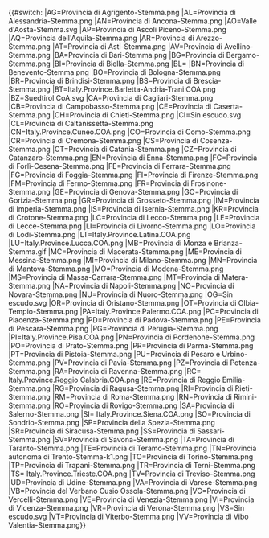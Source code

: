 {{#switch:{{{sigla|}}}
|AG=Provincia di Agrigento-Stemma.png
|AL=Provincia di Alessandria-Stemma.png
|AN=Provincia di Ancona-Stemma.png
|AO=Valle d'Aosta-Stemma.svg
|AP=Provincia di Ascoli Piceno-Stemma.png
|AQ=Provincia dell'Aquila-Stemma.png
|AR=Provincia di Arezzo-Stemma.png
|AT=Provincia di Asti-Stemma.png
|AV=Provincia di Avellino-Stemma.png
|BA=Provincia di Bari-Stemma.png
|BG=Provincia di Bergamo-Stemma.png
|BI=Provincia di Biella-Stemma.png
|BL=
|BN=Provincia di Benevento-Stemma.png
|BO=Provincia di Bologna-Stemma.png
|BR=Provincia di Brindisi-Stemma.png
|BS=Provincia di Brescia-Stemma.png
|BT=Italy.Province.Barletta-Andria-Trani.COA.png
|BZ=Suedtirol CoA.svg
|CA=Provincia di Cagliari-Stemma.png
|CB=Provincia di Campobasso-Stemma.png
|CE=Provincia di Caserta-Stemma.png
|CH=Provincia di Chieti-Stemma.png
|CI=Sin escudo.svg
|CL=Provincia di Caltanissetta-Stemma.png
|CN=Italy.Province.Cuneo.COA.png
|CO=Provincia di Como-Stemma.png
|CR=Provincia di Cremona-Stemma.png
|CS=Provincia di Cosenza-Stemma.png
|CT=Provincia di Catania-Stemma.png
|CZ=Provincia di Catanzaro-Stemma.png
|EN=Provincia di Enna-Stemma.png
|FC=Provincia di Forlì-Cesena-Stemma.png
|FE=Provincia di Ferrara-Stemma.png
|FG=Provincia di Foggia-Stemma.png
|FI=Provincia di Firenze-Stemma.png
|FM=Provincia di Fermo-Stemma.png
|FR=Provincia di Frosinone-Stemma.png
|GE=Provincia di Genova-Stemma.png
|GO=Provincia di Gorizia-Stemma.png
|GR=Provincia di Grosseto-Stemma.png
|IM=Provincia di Imperia-Stemma.png
|IS=Provincia di Isernia-Stemma.png
|KR=Provincia di Crotone-Stemma.png
|LC=Provincia di Lecco-Stemma.png
|LE=Provincia di Lecce-Stemma.png
|LI=Provincia di Livorno-Stemma.png
|LO=Provincia di Lodi-Stemma.png
|LT=Italy.Province.Latina.COA.png
|LU=Italy.Province.Lucca.COA.png
|MB=Provincia di Monza e Brianza-Stemma.gif
|MC=Provincia di Macerata-Stemma.png
|ME=Provincia di Messina-Stemma.png
|MI=Provincia di Milano-Stemma.png
|MN=Provincia di Mantova-Stemma.png
|MO=Provincia di Modena-Stemma.png
|MS=Provincia di Massa-Carrara-Stemma.png
|MT=Provincia di Matera-Stemma.png
|NA=Provincia di Napoli-Stemma.png
|NO=Provincia di Novara-Stemma.png
|NU=Provincia di Nuoro-Stemma.png
|OG=Sin escudo.svg
|OR=Provincia di Oristano-Stemma.png
|OT=Provincia di Olbia-Tempio-Stemma.png
|PA=Italy.Province.Palermo.COA.png
|PC=Provincia di Piacenza-Stemma.png
|PD=Provincia di Padova-Stemma.png
|PE=Provincia di Pescara-Stemma.png
|PG=Provincia di Perugia-Stemma.png
|PI=Italy.Province.Pisa.COA.png
|PN=Provincia di Pordenone-Stemma.png
|PO=Provincia di Prato-Stemma.png
|PR=Provincia di Parma-Stemma.png
|PT=Provincia di Pistoia-Stemma.png
|PU=Provincia di Pesaro e Urbino-Stemma.png
|PV=Provincia di Pavia-Stemma.png
|PZ=Provincia di Potenza-Stemma.png
|RA=Provincia di Ravenna-Stemma.png
|RC= Italy.Province.Reggio Calabria.COA.png
|RE=Provincia di Reggio Emilia-Stemma.png
|RG=Provincia di Ragusa-Stemma.png
|RI=Provincia di Rieti-Stemma.png
|RM=Provincia di Roma-Stemma.png
|RN=Provincia di Rimini-Stemma.png
|RO=Provincia di Rovigo-Stemma.png
|SA=Provincia di Salerno-Stemma.png
|SI= Italy.Province.Siena.COA.png
|SO=Provincia di Sondrio-Stemma.png
|SP=Provincia della Spezia-Stemma.png
|SR=Provincia di Siracusa-Stemma.png
|SS=Provincia di Sassari-Stemma.png
|SV=Provincia di Savona-Stemma.png
|TA=Provincia di Taranto-Stemma.png
|TE=Provincia di Teramo-Stemma.png
|TN=Provincia autonoma di Trento-Stemma-k1.png
|TO=Provincia di Torino-Stemma.png
|TP=Provincia di Trapani-Stemma.png
|TR=Provincia di Terni-Stemma.png
|TS= Italy.Province.Trieste.COA.png
|TV=Provincia di Treviso-Stemma.png
|UD=Provincia di Udine-Stemma.png
|VA=Provincia di Varese-Stemma.png
|VB=Provincia del Verbano Cusio Ossola-Stemma.png
|VC=Provincia di Vercelli-Stemma.png
|VE=Provincia di Venezia-Stemma.png
|VI=Provincia di Vicenza-Stemma.png
|VR=Provincia di Verona-Stemma.png
|VS=Sin escudo.svg
|VT=Provincia di Viterbo-Stemma.png
|VV=Provincia di Vibo Valentia-Stemma.png}}